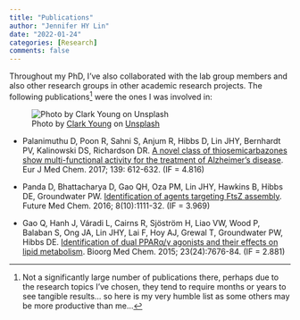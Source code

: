 ```yaml
---
title: "Publications"
author: "Jennifer HY Lin"
date: "2022-01-24"
categories: [Research]
comments: false
---
```


Throughout my PhD, I've also collaborated with the lab group members and also other research groups in other academic research projects. The following publications[^1] were the ones I was involved in:

[^1]: Not a significantly large number of publications there, perhaps due to the research topics I've chosen, they tend to require months or years to see tangible results... so here is my very humble list as some others may be more productive than me...

![Photo by <a href="https://unsplash.com/@cbyoung?utm_source=unsplash&utm_medium=referral&utm_content=creditCopyText">Clark Young</a> on <a href="https://unsplash.com/s/photos/article-writing?utm_source=unsplash&utm_medium=referral&utm_content=creditCopyText">Unsplash</a>](Ink.jpg)

-   Palanimuthu D, Poon R, Sahni S, Anjum R, Hibbs D, Lin JHY, Bernhardt PV, Kalinowski DS, Richardson DR. [A novel class of thiosemicarbazones show multi-functional activity for the treatment of Alzheimer's disease](https://pubmed.ncbi.nlm.nih.gov/28841514/). Eur J Med Chem. 2017; 139: 612-632. (IF = 4.816)

-   Panda D, Bhattacharya D, Gao QH, Oza PM, Lin JHY, Hawkins B, Hibbs DE, Groundwater PW. [Identification of agents targeting FtsZ assembly](https://pubmed.ncbi.nlm.nih.gov/27284850/). Future Med Chem. 2016; 8(10):1111-32. (IF = 3.969)

-   Gao Q, Hanh J, Váradi L, Cairns R, Sjöström H, Liao VW, Wood P, Balaban S, Ong JA, Lin JHY, Lai F, Hoy AJ, Grewal T, Groundwater PW, Hibbs DE. [Identification of dual PPARα/γ agonists and their effects on lipid metabolism](https://pubmed.ncbi.nlm.nih.gov/26616289/). Bioorg Med Chem. 2015; 23(24):7676-84. (IF = 2.881)
